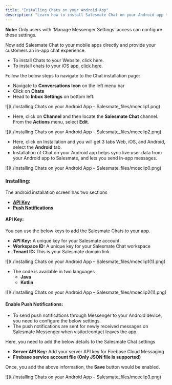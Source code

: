 ```yaml
---
title: "Installing Chats on your Android App"
description: "Learn how to install Salesmate Chat on your Android app to provide customers with an in-app chat experience. This guide covers API key setup and push notification configuration."
---
```


<Note>

**Note:** Only users with ‘Manage Messenger Settings’ access can configure these settings.

</Note>

Now add Salesmate Chat to your mobile apps directly and provide your customers an in-app chat experience.

- To install Chats to your Website, click here.
- To install chats to your iOS app, [click here](https://support.salesmate.io/hc/en-us/articles/7972525508633).

Follow the below steps to navigate to the Chat installation page:

- Navigate to **Conversations Icon** on the left menu bar
- Click on **Chats**
- Head to **Inbox** **Settings** on bottom left.

![](./Installing Chats on your Android App – Salesmate_files/mceclip1.png)

- Here, click on **Channel** and then locate the **Salesmate Chat** channel. From the **Actions** menu, select **Edit**.

![](./Installing Chats on your Android App – Salesmate_files/mceclip2.png)

- Here, click on Installation and you will get 3 tabs Web, iOS, and Android, select the **Android** tab.
- Installation of Chat on your Android app helps sync live user data from your Android app to Salesmate, and lets you send in-app messages.

![](./Installing Chats on your Android App – Salesmate_files/mceclip0.png)

### Installing:

The android installation screen has two sections

- [**API Key**](https://support.salesmate.io/hc/en-us/articles/7972447855001-Installing-Chats-on-your-Android-App#h_01G6QPRXD1AXSSPMJ1ANPDNJQ7)
- [**Push Notifications**](https://support.salesmate.io/hc/en-us/articles/7972447855001-Installing-Chats-on-your-Android-App#h_01G6SNM99BDKBFHXCR4KY67MNA)

#### **API Key:**

You can use the below keys to add the Salesmate Chats to your app.

- **API Key:** A unique key for your Salesmate account.
- **Workspace ID:** A unique key for your Salesmate Chat workspace
- **Tenant ID:** This is your Salesmate domain link.

![](./Installing Chats on your Android App – Salesmate_files/mceclip1(1).png)

- The code is available in two languages
  - **Java**
  - **Kotlin**

![](./Installing Chats on your Android App – Salesmate_files/mceclip2(1).png)

#### **Enable Push Notifications:**

- To send push notifications through Messenger to your Android device, you need to configure the below settings.
- The push notifications are sent for newly received messages on Salesmate Messenger when visitor/contact leaves the app.

Here, you need to add the below details to the Salesmate Chat settings

- **Server API Key:** Add your server API key for Firebase Cloud Messaging
- **Firebase service account file (Only JSON file is supported)**

Once, you add the above information, the **Save** button would be enabled.

![](./Installing Chats on your Android App – Salesmate_files/mceclip3.png)
